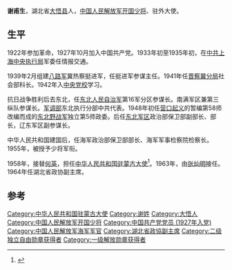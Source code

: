 '''谢甫生'''{{BD|1902年||1985年|9月3日}}，湖北省[[大悟县|大悟县]]人，[[中国人民解放军开国少将|中国人民解放军开国少将]]、驻外大使。
==生平==
1922年参加革命，1927年10月加入中国共产党。1933年初至1935年初，在[[中共上海中央执行局|中共上海中央执行局]]军委任情报交通。 

1939年2月组建[[八路军|八路军]]冀热察挺进军，任挺进军参谋主任。1941年任[[晋察冀分局|晋察冀分局]]社会部科长。1942年入[[中央党校|中央党校]]学习。

抗日战争胜利后去东北，任[[东北人民自治军|东北人民自治军]]第16军分区参谋长。南满军区兼第三纵队参谋长。[[军调部|军调部]]东北执行分部中共代表。1948年初任[[营口起义|营口起义]]的暂编第58师改编而成的[[东北野战军|东北野战军]]独立第5师政委。后任[[东北军区|东北军区]]政治部保卫部副部长、部长，辽东军区副参谋长。

中华人民共和国建国后，任海军政治部保卫部部长、海军军事检察院检察长。1955年，被授予少将军衔。

1958年，接替[[何英_(外交官)|何英]]，担任[[中国驻蒙古大使列表|中华人民共和国驻蒙古大使]]<ref>{{cite web|author=中华人民共和国外交部|title=中国驻蒙古历任大使|url=http://www.mfa.gov.cn/chn/pds/ziliao/wjrw/2167/2168/t9138.htm
|publisher=中华人民共和国外交部|accessdate=2012-03-06}}</ref>。1963年，由[[张灿明|张灿明]]接任。1964年任湖北省政协副主席。

== 参考 ==
{{reflist}}
{{start box}}
{{s-dip}}
{{succession box|[[何英_(外交官)|何英]]|[[张灿明|张灿明]]|[[中国驻蒙古大使列表|中华人民共和国驻蒙古大使]]|1958年9月-1963年8月}}
{{end box}}
{{中国政治人物小作品}}

[[Category:中华人民共和国驻蒙古大使|Category:中华人民共和国驻蒙古大使]]
[[Category:谢姓|Category:谢姓]]
[[Category:大悟人|Category:大悟人]]
[[Category:中国人民解放军开国少将|Category:中国人民解放军开国少将]]
[[Category:中国共产党党员_(1927年入党)|Category:中国共产党党员 (1927年入党)]]
[[Category:中国人民解放军海军军官|Category:中国人民解放军海军军官]]
[[Category:湖北省政協副主席|Category:湖北省政協副主席]]
[[Category:二级独立自由勋章获得者|Category:二级独立自由勋章获得者]]
[[Category:一级解放勋章获得者|Category:一级解放勋章获得者]]